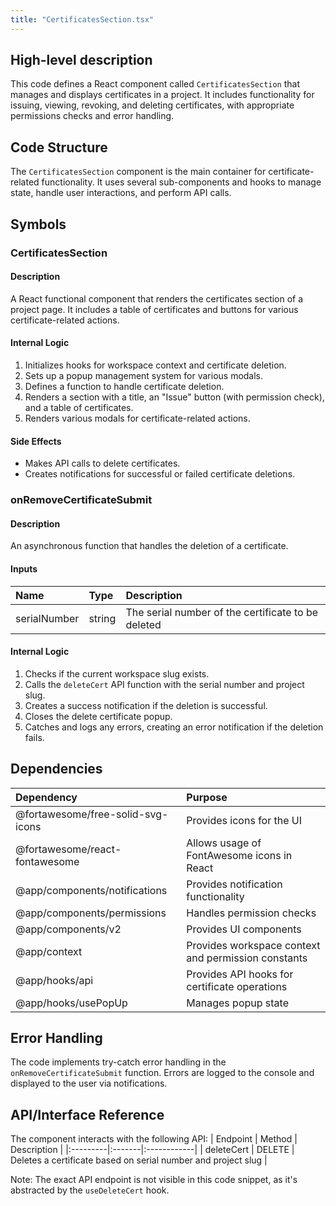 ```yaml
---
title: "CertificatesSection.tsx"
---
```


## High-level description
This code defines a React component called `CertificatesSection` that manages and displays certificates in a project. It includes functionality for issuing, viewing, revoking, and deleting certificates, with appropriate permissions checks and error handling.

## Code Structure
The `CertificatesSection` component is the main container for certificate-related functionality. It uses several sub-components and hooks to manage state, handle user interactions, and perform API calls.

## Symbols

### CertificatesSection
#### Description
A React functional component that renders the certificates section of a project page. It includes a table of certificates and buttons for various certificate-related actions.

#### Internal Logic
1. Initializes hooks for workspace context and certificate deletion.
2. Sets up a popup management system for various modals.
3. Defines a function to handle certificate deletion.
4. Renders a section with a title, an "Issue" button (with permission check), and a table of certificates.
5. Renders various modals for certificate-related actions.

#### Side Effects
- Makes API calls to delete certificates.
- Creates notifications for successful or failed certificate deletions.

### onRemoveCertificateSubmit
#### Description
An asynchronous function that handles the deletion of a certificate.

#### Inputs
| Name | Type | Description |
|:-----|:-----|:------------|
| serialNumber | string | The serial number of the certificate to be deleted |

#### Internal Logic
1. Checks if the current workspace slug exists.
2. Calls the `deleteCert` API function with the serial number and project slug.
3. Creates a success notification if the deletion is successful.
4. Closes the delete certificate popup.
5. Catches and logs any errors, creating an error notification if the deletion fails.

## Dependencies
| Dependency | Purpose |
|:-----------|:--------|
| @fortawesome/free-solid-svg-icons | Provides icons for the UI |
| @fortawesome/react-fontawesome | Allows usage of FontAwesome icons in React |
| @app/components/notifications | Provides notification functionality |
| @app/components/permissions | Handles permission checks |
| @app/components/v2 | Provides UI components |
| @app/context | Provides workspace context and permission constants |
| @app/hooks/api | Provides API hooks for certificate operations |
| @app/hooks/usePopUp | Manages popup state |

## Error Handling
The code implements try-catch error handling in the `onRemoveCertificateSubmit` function. Errors are logged to the console and displayed to the user via notifications.

## API/Interface Reference
The component interacts with the following API:
| Endpoint | Method | Description |
|:---------|:-------|:------------|
| deleteCert | DELETE | Deletes a certificate based on serial number and project slug |

Note: The exact API endpoint is not visible in this code snippet, as it's abstracted by the `useDeleteCert` hook.
